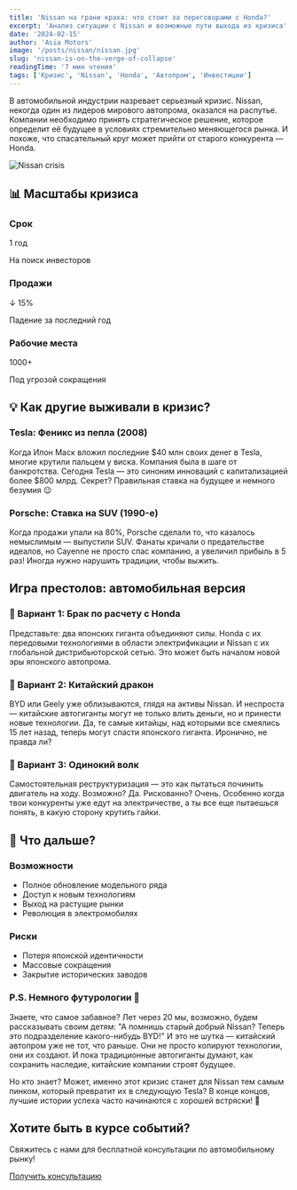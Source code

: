 ```yaml
---
title: 'Nissan на грани краха: что стоит за переговорами с Honda?'
excerpt: 'Анализ ситуации с Nissan и возможные пути выхода из кризиса'
date: '2024-02-15'
author: 'Asia Motors'
image: '/posts/nissan/nissan.jpg'
slug: 'nissan-is-on-the-verge-of-collapse'
readingTime: '7 мин чтения'
tags: ['Кризис', 'Nissan', 'Honda', 'Автопром', 'Инвестиции']
---
```


<div class="intro-block">
    <p class="intro-text">
        В автомобильной индустрии назревает серьезный кризис. Nissan, некогда
        один из лидеров мирового автопрома, оказался на распутье. Компании
        необходимо принять стратегическое решение, которое определит её будущее
        в условиях стремительно меняющегося рынка. И похоже, что спасательный
        круг может прийти от старого конкурента — Honda.
    </p>
</div>

<img src="/posts/nissan/nissan-1.jpg" alt="Nissan crisis" />

## 📊 Масштабы кризиса

<div class="features-grid">
    <div class="feature-card">
        <h3 class="feature-title">Срок</h3>
        <p class="feature-value">1 год</p>
        <p class="feature-description">На поиск инвесторов</p>
    </div>
    <div class="feature-card">
        <h3 class="feature-title">Продажи</h3>
        <p class="feature-value">↓ 15%</p>
        <p class="feature-description">Падение за последний год</p>
    </div>
    <div class="feature-card">
        <h3 class="feature-title">Рабочие места</h3>
        <p class="feature-value">1000+</p>
        <p class="feature-description">Под угрозой сокращения</p>
    </div>
</div>

## 💡 Как другие выживали в кризис?

<div class="story-block">
    <h3>Tesla: Феникс из пепла (2008)</h3>
    <p>
        Когда Илон Маск вложил последние $40 млн своих денег в Tesla, многие
        крутили пальцем у виска. Компания была в шаге от банкротства. Сегодня
        Tesla — это синоним инноваций с капитализацией более $800 млрд. Секрет?
        Правильная ставка на будущее и немного безумия 😉
    </p>
</div>

<div class="story-block">
    <h3>Porsche: Ставка на SUV (1990-е)</h3>
    <p>
        Когда продажи упали на 80%, Porsche сделали то, что казалось немыслимым
        — выпустили SUV. Фанаты кричали о предательстве идеалов, но Cayenne не
        просто спас компанию, а увеличил прибыль в 5 раз! Иногда нужно нарушить
        традиции, чтобы выжить.
    </p>
</div>

## Игра престолов: автомобильная версия

<div class="scenario-block">
    <h3>🤝 Вариант 1: Брак по расчету с Honda</h3>
    <p>
        Представьте: два японских гиганта объединяют силы. Honda с их передовыми
        технологиями в области электрификации и Nissan с их глобальной
        дистрибьюторской сетью. Это может быть началом новой эры японского
        автопрома.
    </p>
</div>

<div class="scenario-block">
    <h3>🐉 Вариант 2: Китайский дракон</h3>
    <p>
        BYD или Geely уже облизываются, глядя на активы Nissan. И неспроста —
        китайские автогиганты могут не только влить деньги, но и принести новые
        технологии. Да, те самые китайцы, над которыми все смеялись 15 лет
        назад, теперь могут спасти японского гиганта. Иронично, не правда ли?
    </p>
</div>

<div class="scenario-block">
    <h3>🎯 Вариант 3: Одинокий волк</h3>
    <p>
        Самостоятельная реструктуризация — это как пытаться починить двигатель
        на ходу. Возможно? Да. Рискованно? Очень. Особенно когда твои конкуренты
        уже едут на электричестве, а ты все еще пытаешься понять, в какую
        сторону крутить гайки.
    </p>
</div>

## 💭 Что дальше?

<div class="conclusions-grid">
    <div class="pros-box">
        <h3>Возможности</h3>
        <ul class="specs-list">
            <li>Полное обновление модельного ряда</li>
            <li>Доступ к новым технологиям</li>
            <li>Выход на растущие рынки</li>
            <li>Революция в электромобилях</li>
        </ul>
    </div>
    <div class="cons-box">
        <h3>Риски</h3>
        <ul class="specs-list">
            <li>Потеря японской идентичности</li>
            <li>Массовые сокращения</li>
            <li>Закрытие исторических заводов</li>
        </ul>
    </div>
</div>

<div class="final-thoughts">
    <h3>P.S. Немного футурологии 🔮</h3>
    <p>
        Знаете, что самое забавное? Лет через 20 мы, возможно, будем
        рассказывать своим детям: "А помнишь старый добрый Nissan? Теперь это
        подразделение какого-нибудь BYD!" И это не шутка — китайский автопром
        уже не тот, что раньше. Они не просто копируют технологии, они их
        создают. И пока традиционные автогиганты думают, как сохранить наследие,
        китайские компании строят будущее.
    </p>
    <p>
        Но кто знает? Может, именно этот кризис станет для Nissan тем самым
        пинком, который превратит их в следующую Tesla? В конце концов, лучшие
        истории успеха часто начинаются с хорошей встряски! 🚀
    </p>
</div>

<div class="cta-box">
    <h2>Хотите быть в курсе событий?</h2>
    <p>Свяжитесь с нами для бесплатной консультации по автомобильному рынку!</p>
    <a href="/contacts" class="cta-button">
        Получить консультацию
    </a>
</div>
